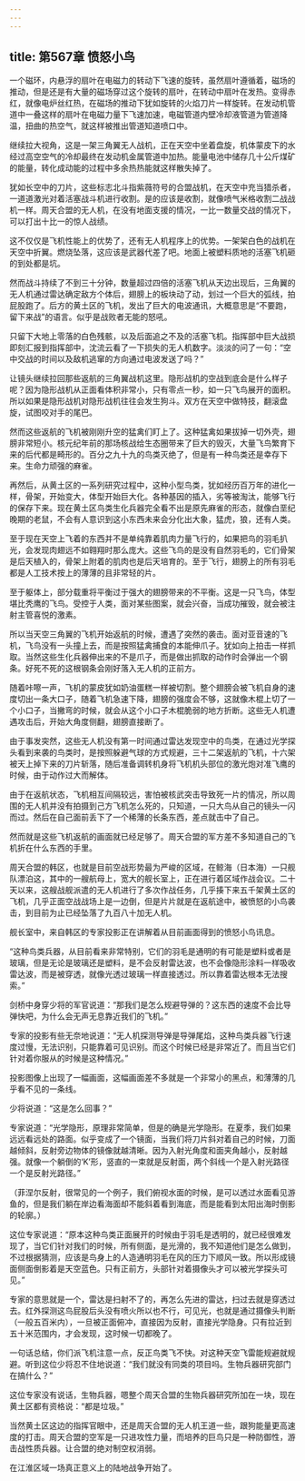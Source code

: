 ```yaml
---
---
---
```

title: 第567章 愤怒小鸟
---



一个磁环，内悬浮的扇叶在电磁力的转动下飞速的旋转，虽然扇叶遵循着，磁场的推动，但是还是有大量的磁场穿过这个旋转的扇叶，在转动中扇叶在发热。变得赤红，就像电炉丝红热，在磁场的推动下犹如旋转的火焰刀片一样旋转。在发动机管道中一叠这样的扇叶在电磁力量下飞速加速，电磁管道内壁冷却液管道为管道降温，扭曲的热空气，就这样被推出管道知道喷口中。

继续拉大视角，这是一架三角翼无人战机，正在天空中坐着盘旋，机体蒙皮下的水经过高空空气的冷却最终在发动机金属管道中加热。能量电池中储存几十公斤煤矿的能量，转化成动能的过程中多余热热能就这样散失掉了。

犹如长空中的刀片，这些标志北斗指紫薇符号的合盟战机，在天空中充当猎杀者，一道道激光对着活塞战斗机进行收割。是的应该是收割，就像喷气米格收割二战战机一样。周天合盟的无人机，在没有地面支援的情况，一比一数量交战的情况下，可以打出十比一的惊人战绩。

这不仅仅是飞机性能上的优势了，还有无人机程序上的优势。一架架白色的战机在天空中折翼。燃烧坠落，这应该是武器代差了吧。地面上被塑料质地的活塞飞机砸的到处都是坑。

然而战斗持续了不到三十分钟，数量超过四倍的活塞飞机从天边出现后，三角翼的无人机通过雷达确定敌方个体后，翅膀上的板块动了动，划过一个巨大的弧线，拍屁股跑了。后方的黄土区的飞机，发出了巨大的电波通讯，大概意思是“不要跑，留下来战”的语言。似乎是战败者无能的怒吼。

只留下大地上零落的白色残骸，以及后面追之不及的活塞飞机。指挥部中巨大战损即刻汇报到指挥部中，沈流云看了一下损失的无人机数字。淡淡的问了一句：“空中交战的时间以及敌机逃窜的方向通过电波发送了吗？”

让镜头继续拉回那些返航的三角翼战机这里。隐形战机的空战到底会是什么样子呢？因为隐形战机从正面看体积非常小，只有零点一秒，如一只飞鸟展开的面积。所以如果是隐形战机对隐形战机往往会发生狗斗。双方在天空中做特技，翻滚盘旋，试图咬对手的尾巴。

然而这些返航的飞机被刚刚升空的猛禽们盯上了。这种猛禽如果拔掉一切外壳，翅膀非常短小。核元纪年前的那场核战给生态圈带来了巨大的毁灭，大量飞鸟繁育下来的后代都是畸形的。百分之九十九的鸟类灭绝了，但是有一种鸟类还是幸存下来。生命力顽强的麻雀。

再然后，从黄土区的一系列研究过程中，这种小型鸟类，犹如经历百万年的进化一样，骨架，开始变大，体型开始巨大化。各种基因的插入，劣等被淘汰，能够飞行的保存下来。现在黄土区鸟类生化兵器完全看不出是原先麻雀的形态，就像白垩纪晚期的老鼠，不会有人意识到这小东西未来会分化出大象，猛虎，狼，还有人类。

至于现在天空上飞着的东西并不是单纯靠着肌肉力量飞行的，如果把鸟的羽毛扒光，会发现肉翅远不如翱翔时那么庞大。这些飞鸟的是没有自然羽毛的，它们骨架是后天植入的，骨架上附着的肌肉也是后天培育的。至于飞行，翅膀上的所有羽毛都是人工技术按上的薄薄的且非常轻的片。

至于躯体上，部分载重将平衡过于强大的翅膀带来的不平衡。这是一只飞鸟，体型堪比秃鹰的飞鸟。受控于人类，面对某些图案，就会兴奋，当成功摧毁，就会被注射主管喜悦的激素。

所以当天空三角翼的飞机开始返航的时候，遭遇了突然的袭击。面对亚音速的飞机，飞鸟没有一头撞上去，而是按照猛禽捕食的本能伸爪子。犹如向上拍击一样抓取。当然这些生化兵器伸出来的不是爪子，而是做出抓取的动作时会弹出一个钢条。好死不死的这根钢条会刚好落入无人机的正前方。

随着咔嚓一声，飞机的蒙皮犹如奶油蛋糕一样被切割。整个翅膀会被飞机自身的速度切出一条大口子，随着飞机急速下降，翅膀的强度会不够，这就像木棍上切了一个小口子，当撇弯的时候，就会从这个小口子木棍脆弱的地方折断。这些无人机遭遇攻击后，开始大角度侧翻，翅膀直接断了。

由于事发突然，这些无人机没有第一时间通过雷达发现空中的鸟类，在通过光学探头看到来袭的鸟类时，是按照躲避气球的方式规避，三十二架返航的飞机，十六架被天上掉下来的刀片斩落，随后准备调转机身将飞机机头部位的激光炮对准飞鹰的时候，由于动作过大而解体。

由于在返航状态，飞机相互间隔较远，害怕被核武突击导致死一片的情况，所以周围的无人机并没有拍摄到己方飞机怎么死的，只知道，一只大鸟从自己的镜头一闪而过。然后在自己面前丢下了一个稀薄的长条东西，差点就击中了自己。

然而就是这些飞机返航的画面就已经足够了。周天合盟的军方差不多知道自己的飞机折在什么东西的手里。

周天合盟的韩区，也就是目前空战形势最为严峻的区域，在鲸海（日本海）一只舰队漂泊这，其中的一艘航母上，宽大的舰长室上，正在进行着区域作战会议。二十天以来，这艘战舰派遣的无人机进行了多次作战任务，几乎揍下来五千架黄土区的飞机，几乎正面空战战场上是一边倒，但是片片就是在返航途中，被愤怒的小鸟袭击，到目前为止已经坠落了九百八十加无人机。

舰长室中，来自韩区的专家投影正在讲解着从目前画面得到的愤怒小鸟讯息。

“这种鸟类兵器，从目前看来非常特别，它们的羽毛是通明的有可能是塑料或者是玻璃，但是无论是玻璃还是塑料，是不会反射雷达波，也不会像隐形涂料一样吸收雷达波，而是被穿透，就像光透过玻璃一样直接透过。所以靠着雷达根本无法搜索。”

剑桥中身穿少将的军官说道：“那我们是怎么规避导弹的？这东西的速度不会比导弹快吧，为什么会无声无息靠近我们的飞机。”

专家的投影有些无奈地说道：“无人机探测导弹是导弹尾焰，这种鸟类兵器飞行速度过慢，无法识别，只能靠着可见识别。而这个时候已经是非常近了。而且当它们针对着你服从的时候是这种情况。”

投影图像上出现了一幅画面，这幅画面差不多就是一个非常小的黑点，和薄薄的几乎看不见的一条线。

少将说道：“这是怎么回事？”

专家说道：“光学隐形，原理非常简单，但是的确是光学隐形。在夏季，我们如果远远看远处的路面。似乎变成了一个镜面，当我们将刀片斜对着自己的时候，刀面越倾斜，反射旁边物体的镜像就越清晰。因为入射光角度和面夹角越小，反射越强。就像一个躺倒的‘K’形，竖直的一束就是反射面，两个斜线一个是入射光路径一个是反射光路径。”

（菲涅尔反射，很常见的一个例子，我们俯视水面的时候，是可以透过水面看见游鱼的，但是我们躺在岸边看海面却不能斜着看到海底，而是能看到太阳出海时倒影的轮廓。）

这位专家说道：“原本这种鸟类正面展开的时候由于羽毛是透明的，就已经很难发现了，当它们针对我们的时候，所有侧面，是光滑的，我不知道他们是怎么做到，不过根据猜测，应该是鸟身上的人造通明羽毛在风的压力下顺风一致。所以形成镜面侧面倒影着是天空蓝色。只有正前方，头部针对着摄像头才可以被光学探头可见。”

专家的意思就是一个，雷达是扫射不了的，再怎么先进的雷达，扫过去就是穿透过去。红外探测这鸟屁股后头没有喷火所以也不行，可见光，也就是通过摄像头判断（一般五百米内），一旦被正面俯冲，直接因为反射，直接光学隐身。只有拉近到五十米范围内，才会发现，这时候一切都晚了。

一句话总结，你们派飞机注意一点，反正鸟类飞不快。对这种天空飞雷能规避就规避。听到这位少将忍不住地说道：“我们就没有同类的项目吗。生物兵器研究部门在搞什么？”

这位专家没有说话，生物兵器，嗯整个周天合盟的生物兵器研究所加在一块，现在黄土区都有资格说：“都是垃圾。”

当然黄土区这边的指挥官眼中，还是周天合盟的无人机王道一些，跟狗能量更高速度的打击。周天合盟的空军是一只进攻性力量，而培养的巨鸟只是一种防御性，游击战性质兵器。让合盟的绝对制空权消弱。

在江淮区域一场真正意义上的陆地战争开始了。